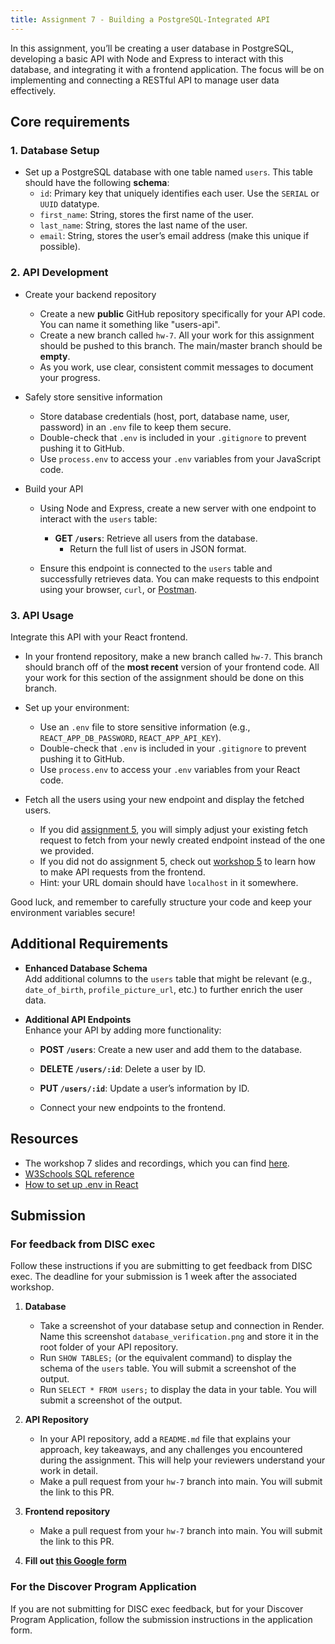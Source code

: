 ```yaml
---
title: Assignment 7 - Building a PostgreSQL-Integrated API
---
```


In this assignment, you’ll be creating a user database in PostgreSQL, 
developing a basic API with Node and Express to interact with this database, 
and integrating it with a frontend application. 
The focus will be on implementing and connecting a RESTful API to manage user data effectively.

## Core requirements

### 1. Database Setup

- Set up a PostgreSQL database with one table named `users`.
This table should have the following **schema**:
  - `id`: Primary key that uniquely identifies each user. Use the `SERIAL` or `UUID` datatype.
  - `first_name`: String, stores the first name of the user.
  - `last_name`: String, stores the last name of the user.
  - `email`: String, stores the user’s email address (make this unique if possible).

### 2. API Development

- Create your backend repository  
  - Create a new **public** GitHub repository specifically for your API code. 
  You can name it something like "users-api".
  - Create a new branch called `hw-7`. All your work for this assignment
  should be pushed to this branch. The main/master branch should be **empty**.
  - As you work, use clear, consistent commit messages to document your progress.

- Safely store sensitive information  
  - Store database credentials (host, port, database name, user, password) 
    in an `.env` file to keep them secure. 
  - Double-check that `.env` is included in your `.gitignore` to prevent pushing it to GitHub.
  - Use `process.env` to access your `.env` variables from your JavaScript code.

- Build your API  
  - Using Node and Express, create a new server with one endpoint to interact with the `users` table:

    - **GET `/users`**: Retrieve all users from the database.
      - Return the full list of users in JSON format.
  
  - Ensure this endpoint is connected to the `users` table and successfully retrieves data.
  You can make requests to this endpoint using your browser, `curl`, or [Postman](https://www.postman.com/).

### 3. API Usage
  Integrate this API with your React frontend.

  - In your frontend repository, make a new branch called `hw-7`. This branch should branch off
  of the **most recent** version of your frontend code. All your work for this section
  of the assignment should be done on this branch.

  - Set up your environment:
    - Use an `.env` file to store sensitive information (e.g., `REACT_APP_DB_PASSWORD`, `REACT_APP_API_KEY`).
    - Double-check that `.env` is included in your `.gitignore` to prevent pushing it to GitHub.
    - Use `process.env` to access your `.env` variables from your React code.
  
  - Fetch all the users using your new endpoint and display the fetched users. 
    - If you did [assignment 5](/content/assignments/assignment-5), you will simply adjust
    your existing fetch request to fetch from your newly created endpoint instead of the
    one we provided. 
    - If you did not do assignment 5, check out [workshop 5](/content/workshops/workshop-5)
    to learn how to make API requests from the frontend.
    - Hint: your URL domain should have `localhost` in it somewhere.

Good luck, and remember to carefully structure your code and 
keep your environment variables secure!

## Additional Requirements

- **Enhanced Database Schema**  
  Add additional columns to the `users` table that might be relevant 
  (e.g., `date_of_birth`, `profile_picture_url`, etc.) to further enrich the user data.

- **Additional API Endpoints**  
  Enhance your API by adding more functionality:

  - **POST `/users`**: Create a new user and add them to the database.
  - **DELETE `/users/:id`**: Delete a user by ID.
  - **PUT `/users/:id`**: Update a user’s information by ID.

  - Connect your new endpoints to the frontend.

## Resources
- The workshop 7 slides and recordings, which you can find [here](/content/workshops/workshop-7).
- [W3Schools SQL reference](https://www.w3schools.com/sql/default.asp)
- [How to set up .env in React](https://stackoverflow.com/questions/49579028/adding-an-env-file-to-a-react-project)

## Submission

### For feedback from DISC exec
Follow these instructions if you are submitting to get feedback from DISC exec.
The deadline for your submission is 1 week after the associated workshop.

1. **Database**

   - Take a screenshot of your database setup and connection in Render.
   Name this screenshot `database_verification.png` and store it in the root folder
   of your API repository.
   - Run `SHOW TABLES;` (or the equivalent command) to display the schema of the `users` table. 
   You will submit a screenshot of the output.
   - Run `SELECT * FROM users;` to display the data in your table.
   You will submit a screenshot of the output.

2. **API Repository**

    - In your API repository, add a `README.md` file that explains your approach, 
     key takeaways, and any challenges you encountered during the assignment.
     This will help your reviewers understand your work in detail.
    - Make a pull request from your `hw-7` branch into main. You will submit the link to this PR.

3. **Frontend repository**

    - Make a pull request from your `hw-7` branch into main. You will submit the link to this PR.

4. **Fill out [this Google form](https://docs.google.com/forms/d/e/1FAIpQLSfntsALyE7yn-3-b7k-Ltg7PW-JZpIadk27kPNuuRqt0ScLaA/viewform)**

### For the Discover Program Application
If you are not submitting for DISC exec feedback, but for your Discover Program Application,
follow the submission instructions in the application form.
